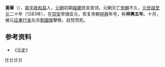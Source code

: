 '''黃華'''（{{bd||？|1283年|catIdx=H}}），[[南平市|南平]][[政和县|政和县]]人，[[元朝|元朝]]初期[[福建|福建]]民变首领。元朝灭亡[[宋朝|宋朝]]不久，[[元世祖|元世祖]][[至元_(忽必烈)|至元]]二十年（1283年），在[[崇安|崇安]]举旗反元，恢复宋朝[[祥興|祥興]]年号，称'''祥興五年'''。十月，被元[[征東行省|征東行省]]左丞[[劉國傑|劉國傑]]擊敗，自焚而死。 

== 参考资料 ==
*《[[元史|元史]]》

{{中國民變起事領袖}}

[[Category:元朝民变领袖|H]]
[[Category:南平人|H]]
[[Category:黃姓|H]]
[[Category:中國自焚人物|H]]